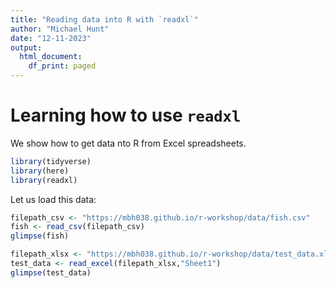 ```yaml
---
title: "Reading data into R with `readxl`"
author: "Michael Hunt"
date: "12-11-2023"
output:
  html_document:
    df_print: paged
---
```


# Learning how to use `readxl`

We show how to get data nto R from Excel spreadsheets.

```r
library(tidyverse)
library(here)
library(readxl)
```


Let us load this data:

```r
filepath_csv <- "https://mbh038.github.io/r-workshop/data/fish.csv"
fish <- read_csv(filepath_csv)
glimpse(fish)
```

```r
filepath_xlsx <- "https://mbh038.github.io/r-workshop/data/test_data.xlsx"
test_data <- read_excel(filepath_xlsx,"Sheet1")
glimpse(test_data)
```


